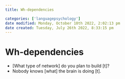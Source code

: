 ```yaml
---
title: Wh-dependencies

categories: ['languagepsychology']
date modified: Monday, October 10th 2022, 2:02:13 pm
date created: Tuesday, July 26th 2022, 8:33:15 pm
---
```


# Wh-dependencies
- [What type of network] do you plan to build [t]?
- Nobody knows [what] the brain is doing [t].



